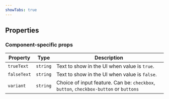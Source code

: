 ```yaml
---
showTabs: true
---
```



## Properties

<StandardProperties type="boolean" />

### Component-specific props

| Property    | Type     | Description                                                                           |
| ----------- | -------- | ------------------------------------------------------------------------------------- |
| `trueText`  | `string` | Text to show in the UI when value is `true`.                                          |
| `falseText` | `string` | Text to show in the UI when value is `false`.                                         |
| `variant`   | `string` | Choice of input feature. Can be: `checkbox`, `button`, `checkbox-button` or `buttons` |
